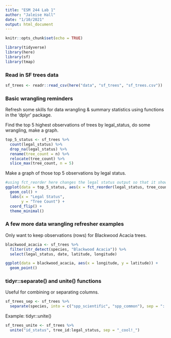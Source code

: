 ```yaml
---
title: "ESM 244 Lab 1"
author: "Jaleise Hall"
date: "1/10/2021"
output: html_document
---
```


```r
knitr::opts_chunk$set(echo = TRUE)
```

```r

library(tidyverse)
library(here)
library(sf)
library(tmap)

```

### Read in SF trees data

```r
sf_trees <- readr::read_csv(here("data", "sf_trees", "sf_trees.csv"))
```

### Basic wrangling reminders

Refresh some skills for data wrangling & summary statistics using functions in the 'dplyr' package.

Find the top 5 highest observations of trees by legal_status, do some wrangling, make a graph.

```r

top_5_status <- sf_trees %>% 
  count(legal_status) %>% 
  drop_na(legal_status) %>% 
  rename(tree_count = n) %>% 
  relocate(tree_count) %>% 
  slice_max(tree_count, n = 5)

```

Make a graph of those top 5 observations by legal status.

```r

#using fct_reorder here changes the legal status output so that it shows up in the plot in order of lowest to highest tree count
ggplot(data = top_5_status, aes(x = fct_reorder(legal_status, tree_count), y = tree_count)) +
  geom_col() +
  labs(x = "Legal Status",
       y = "Tree Count") +
  coord_flip() +
  theme_minimal()

```

### A few more data wrangling refresher examples

Only want to keep observations (rows) for Blackwood Acacia trees.

```r

blackwood_acacia <- sf_trees %>% 
  filter(str_detect(species, "Blackwood Acacia")) %>% 
  select(legal_status, date, latitude, longitude)

ggplot(data = blackwood_acacia, aes(x = longitude, y = latitude)) +
  geom_point()

```

### tidyr::separate() and unite() functions

Useful for combining or separating columns.

```r

sf_trees_sep <- sf_trees %>% 
  separate(species, into = c("spp_scientific", "spp_common"), sep = "::")

```

Example: tidyr::unite()

```r

sf_trees_unite <- sf_trees %>% 
  unite("id_status", tree_id:legal_status, sep = "_cool!_")

```










